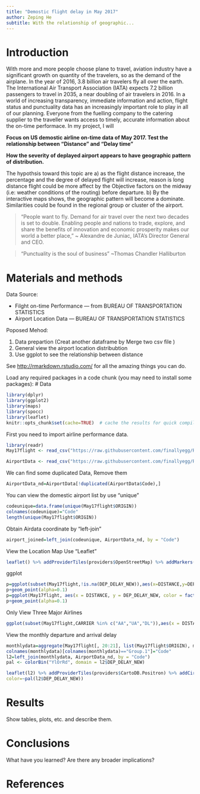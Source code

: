 ```yaml
---
title: "Demostic flight delay in May 2017"
author: Zeping He
subtitle: With the relationship of geographic...
---
```


# Introduction
With more and more people choose plane to travel, aviation industry have a significant growth on quantity of the travelers, so as the demand of the airplane. In the year of 2016, 3.8 billion air travelers fly all over the earth. The International Air Transport Association (IATA) expects 7.2 billion passengers to travel in 2035, a near doubling of air travelers in 2016. In a world of increasing transparency, immediate information and action, flight status and punctuality data has an increasingly important role to play in all of our planning. Everyone from the fuelling company to the catering supplier to the traveller wants access to timely, accurate information about the on-time performace. 
In my project, I will 

**Focus on US demostic airline on-time data of May 2017. Test the relationship between "Distance" and "Delay time"**

**How the severity of deplayed airport appears to have geographic pattern of distribution.**

The hypothsis toward this topic are a) as the flight distance increase, the percentage and the degree of delayed flight will increase, reason is long distance flight could be more affect by the Objective factors on the midway (i.e: weather conditions of the routing) before departure.  b) By the interactive maps shows, the geographic pattern will become a dominate. Similarities could be found in the regional group or cluster of the airport. 

> “People want to fly. Demand for air travel over the next two decades is set to double. Enabling people and nations to trade, explore, and share the benefits of innovation and economic prosperity makes our world a better place,”   ~ Alexandre de Juniac, IATA’s Director General and CEO. 


> “Punctuality is the soul of business” ~Thomas Chandler Halliburton 

# Materials and methods

Data Source:

* Filght on-time Performance --- from BUREAU OF TRANSPORTATION STATISTICS
* Airport Location Data --- BUREAU OF TRANSPORTATION STATISTICS

Poposed Mehod:

1. Data prepartion (Creat another dataframe by Merge two csv file )
2. General view the airport location distribubtion
3. Use ggplot to see the relationship between distance 

See [http://rmarkdown.rstudio.com/](http://rmarkdown.rstudio.com/) for all the amazing things you can do.

Load any required packages in a code chunk (you may need to install some packages):
# Data
```r
library(dplyr)
library(ggplot2)
library(maps)
library(spocc)
library(leaflet)
knitr::opts_chunk$set(cache=TRUE)  # cache the results for quick compiling
```

First you need to import airline performance data.
```r
library(readr)
May17flight <- read_csv("https://raw.githubusercontent.com/finallyegg/RDataScience_Project/master/data/May17flight.csv")

AirportData <- read_csv("https://raw.githubusercontent.com/finallyegg/RDataScience_Project/master/data/AirportData.csv")

```

We can find some duplicated Data, Remove them
```r
AirportData_nd=AirportData[!duplicated(AirportData$Code),]
```

You can view the domestic airport list by use "unique"
```r
codeunique=data.frame(unique(May17flight$ORIGIN))
colnames(codeunique)="Code"
length(unique(May17flight$ORIGIN))
```

Obtain Airdata coordinate by "left-join"
```r
airport_joined=left_join(codeunique, AirportData_nd, by = "Code")

```

View the Location Map Use "Leaflet"
```r
leaflet() %>% addProviderTiles(providers$OpenStreetMap) %>% addMarkers(airport_joined$LONGITUDE,airport_joined$LATITUDE,popup=airport_joined$DISPLAY_AIRPORT_NAME,clusterOptions = markerClusterOptions())
```

ggplot
```r
p=ggplot(subset(May17flight,!is.na(DEP_DELAY_NEW)),aes(x=DISTANCE,y=DEP_DELAY_NEW))
p+geom_point(alpha=0.1)
p=ggplot(May17flight, aes(x = DISTANCE, y = DEP_DELAY_NEW, color = factor(CARRIER)))
p+geom_point(alpha=0.1)

```
Only View Three Major Airlines
```r
ggplot(subset(May17flight,CARRIER %in% c("AA","UA","DL")),aes(x = DISTANCE, y = DEP_DELAY_NEW, color = factor(CARRIER)))+ geom_point(alpha=0.3)
```

View the monthly departure and arrival delay 

```r
monthlydata=aggregate(May17flight[, 20:21], list(May17flight$ORIGIN), mean,na.rm=T)
colnames(monthlydata)[colnames(monthlydata)=="Group.1"]="Code"
l2=left_join(monthlydata, AirportData_nd, by = "Code")
pal <- colorBin("YlOrRd", domain = l2$DEP_DELAY_NEW)

```


```r
leaflet(l2) %>% addProviderTiles(providers$CartoDB.Positron) %>% addCircleMarkers(
color=~pal(l2$DEP_DELAY_NEW))
```

# Results

Show tables, plots, etc. and describe them.

# Conclusions

What have you learned?  Are there any broader implications?

# References

